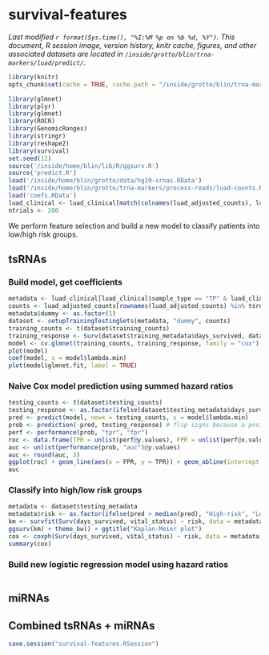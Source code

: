 # survival-features
_Last modified `r format(Sys.time(), "%I:%M %p on %b %d, %Y")`. This document, R session image, version history, knitr cache, figures, and other associated datasets are located in `/inside/grotto/blin/trna-markers/luad/predict/`._

```r
library(knitr)
opts_chunk$set(cache = TRUE, cache.path = "/inside/grotto/blin/trna-markers/luad/predict/cache/survival-features/", fig.path = "/inside/grotto/blin/trna-markers/luad/predict/figure/survival-features/", eval = TRUE, echo = TRUE, warning = FALSE, results = FALSE, message = FALSE, autodep = TRUE, dev = "png", dpi = 300)
```

```r
library(glmnet)
library(plyr)
library(glmnet)
library(ROCR)
library(GenomicRanges)
library(stringr)
library(reshape2)
library(survival)
set.seed(12)
source('/inside/home/blin/lib/R/ggsurv.R')
source('predict.R')
load('/inside/home/blin/grotto/data/hg19-srnas.RData')
load('/inside/home/blin/grotto/trna-markers/process-reads/luad-counts.RData')
load('coefs.RData')
luad_clinical <- luad_clinical[match(colnames(luad_adjusted_counts), luad_clinical$barcode), ]
ntrials <- 200
```

We perform feature selection and build a new model to classify patients into low/high risk groups.

## tsRNAs

### Build model, get coefficients

```r
metadata <- luad_clinical[luad_clinical$sample_type == "TP" & luad_clinical$days_survived > 0 & luad_clinical$days_survived < 3000 & !is.na(luad_clinical$days_survived), ]
counts <- luad_adjusted_counts[rownames(luad_adjusted_counts) %in% tsrna_coefs[tsrna_coefs$Frequency > 10, ]$Name, colnames(luad_adjusted_counts) %in% metadata$barcode]
metadata$dummy <- as.factor(1)
dataset <- setupTrainingTestingSets(metadata, "dummy", counts)
training_counts <- t(dataset$training_counts)
training_response <- Surv(dataset$training_metadata$days_survived, dataset$training_metadata$vital_status)
model <- cv.glmnet(training_counts, training_response, family = "cox")
plot(model)
coef(model, s = model$lambda.min)
plot(model$glmnet.fit, label = TRUE)
```

### Naive Cox model prediction using summed hazard ratios

```r
testing_counts <- t(dataset$testing_counts)
testing_response <- as.factor(ifelse(dataset$testing_metadata$days_survived >= 1095, ">3", "<3")) # test 1 year survival rate
pred <- predict(model, newx = testing_counts, s = model$lambda.min) 
prob <- prediction(-pred, testing_response) # flip signs because a positive hazard ratio gives a higher risk of death
perf <- performance(prob, "tpr", "fpr")
roc <- data.frame(TPR = unlist(perf@y.values), FPR = unlist(perf@x.values))
auc <- unlist(performance(prob, "auc")@y.values)
auc <- round(auc, 3)
ggplot(roc) + geom_line(aes(x = FPR, y = TPR)) + geom_abline(intercept = 0, slope = 1, colour = "gray") + ylab("TPR") + xlab("FPR")
auc
```

### Classify into high/low risk groups

```r
metadata <- dataset$testing_metadata
metadata$risk <- as.factor(ifelse(pred > median(pred), "High-risk", "Low-risk"))
km <- survfit(Surv(days_survived, vital_status) ~ risk, data = metadata)
ggsurv(km) + theme_bw() + ggtitle("Kaplan-Meier plot")
cox <- coxph(Surv(days_survived, vital_status) ~ risk, data = metadata)
summary(cox)
```

### Build new logistic regression model using hazard ratios


```r


```
## miRNAs

## Combined tsRNAs + miRNAs

```r
save.session("survival-features.RSession")
```

